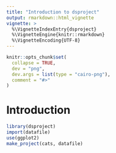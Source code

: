 ```yaml
---
title: "Introduction to dsproject"
output: rmarkdown::html_vignette
vignette: >
  %\VignetteIndexEntry{dsproject}
  %\VignetteEngine{knitr::rmarkdown}
  %\VignetteEncoding{UTF-8}
---
```


```r
knitr::opts_chunk$set(
  collapse = TRUE,
  dev = "png",
  dev.args = list(type = "cairo-png"),
  comment = "#>"
)
```

# Introduction


```r
library(dsproject)
import(datafile)
use(ggplot2)
make_project(cats, datafile)
```
